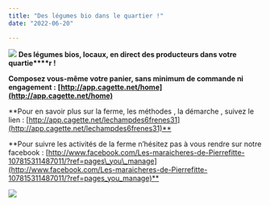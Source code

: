 ```yaml
---
title: "Des légumes bio dans le quartier !"
date: "2022-06-20"

---
```


**![](https://mail.google.com/mail/u/0?ui=2&ik=ae63f2d9c8&attid=0.1&permmsgid=msg-f:1736063956631665324&th=1817bcf87263baac&view=fimg&fur=ip&sz=s0-l75-ft&attbid=ANGjdJ9bh_GSV_4ZmQp9fd5KLoabpp_oKqkwOXFIjuCJhLvu1egLuhk1mr3CgavTJw6KZwv347VESjqYBKEVRIoaO5PG-ccemEMji3Mzz2th85QZbbWZCGDUWhEaPt4&disp=emb)** **Des légumes bios, locaux, en direct des producteurs dans votre quartie****r !**

**Composez vous-même votre panier, sans minimum de commande ni engagement :** **[http://app.cagette.net/home](http://app.cagette.net/home)‌**

**Pour en savoir plus sur la ferme, les méthodes , la démarche , suivez le lien : [http://app.cagette.net/lechampdes6frenes31](http://app.cagette.net/lechampdes6frenes31)**‌

**Pour suivre les activités de la ferme n’hésitez pas à vous rendre sur notre facebook : [http://www.facebook.com/Les-maraicheres-de-Pierrefitte-107815311487011/?ref=pages\_you\_manage](http://www.facebook.com/Les-maraicheres-de-Pierrefitte-107815311487011/?ref=pages_you_manage)**‌

![](https://mail.google.com/mail/u/0?ui=2&ik=ae63f2d9c8&attid=0.2&permmsgid=msg-f:1736063956631665324&th=1817bcf87263baac&view=fimg&fur=ip&sz=s0-l75-ft&attbid=ANGjdJ-hhr4V4HUFGX3XjDM5R3Q48r_iQFwLEkJyWz6N42PY_3-lp_NGDs3Ti1TXHCaQnR5-XK9I6-Oepe1dveU9qE43_wDBd6EgCRKRkU0MtXZNyXrsYEQCLGPzRQs&disp=emb)
